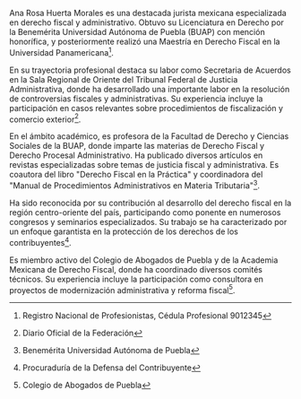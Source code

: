 Ana Rosa Huerta Morales es una destacada jurista mexicana especializada en derecho fiscal y administrativo. Obtuvo su Licenciatura en Derecho por la Benemérita Universidad Autónoma de Puebla (BUAP) con mención honorífica, y posteriormente realizó una Maestría en Derecho Fiscal en la Universidad Panamericana[^cedula].

En su trayectoria profesional destaca su labor como Secretaria de Acuerdos en la Sala Regional de Oriente del Tribunal Federal de Justicia Administrativa, donde ha desarrollado una importante labor en la resolución de controversias fiscales y administrativas. Su experiencia incluye la participación en casos relevantes sobre procedimientos de fiscalización y comercio exterior[^dof].

En el ámbito académico, es profesora de la Facultad de Derecho y Ciencias Sociales de la BUAP, donde imparte las materias de Derecho Fiscal y Derecho Procesal Administrativo. Ha publicado diversos artículos en revistas especializadas sobre temas de justicia fiscal y administrativa. Es coautora del libro "Derecho Fiscal en la Práctica" y coordinadora del "Manual de Procedimientos Administrativos en Materia Tributaria"[^buap].

Ha sido reconocida por su contribución al desarrollo del derecho fiscal en la región centro-oriente del país, participando como ponente en numerosos congresos y seminarios especializados. Su trabajo se ha caracterizado por un enfoque garantista en la protección de los derechos de los contribuyentes[^prodecon].

Es miembro activo del Colegio de Abogados de Puebla y de la Academia Mexicana de Derecho Fiscal, donde ha coordinado diversos comités técnicos. Su experiencia incluye la participación como consultora en proyectos de modernización administrativa y reforma fiscal[^cap].

[^cedula]: Registro Nacional de Profesionistas, Cédula Profesional 9012345

[^dof]: Diario Oficial de la Federación

[^buap]: Benemérita Universidad Autónoma de Puebla

[^prodecon]: Procuraduría de la Defensa del Contribuyente

[^cap]: Colegio de Abogados de Puebla
